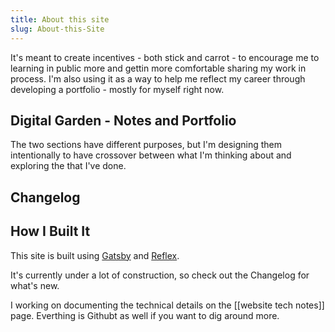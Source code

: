```yaml
---
title: About this site
slug: About-this-Site
---
```


It's meant to create incentives - both stick and carrot - to encourage me to learning in public more and gettin more comfortable sharing my work in process. I'm also using it as a way to help me reflect my career through developing a portfolio - mostly for myself right now.

## Digital Garden - Notes and Portfolio

The two sections have different purposes, but I'm designing them intentionally to have crossover between what I'm thinking about and exploring the that I've done.

## Changelog

## How I Built It

This site is built using [Gatsby](https://www.gatsbyjs.com/) and [Reflex](https://reflexjs.org/).

It's currently under a lot of construction, so check out the <Link href="/changelog">Changelog</Link> for what's new.

I working on documenting the technical details on the [[website tech notes]] page. Everthing is Githubt as well if you want to dig around more.
